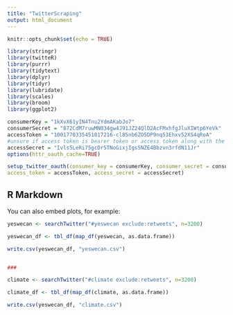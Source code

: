 ```yaml
---
title: "TwitterScraping"
output: html_document
---
```


```r
knitr::opts_chunk$set(echo = TRUE)

library(stringr)
library(twitteR)
library(purrr)
library(tidytext)
library(dplyr)
library(tidyr)
library(lubridate)
library(scales)
library(broom)
library(ggplot2)

consumerKey = "1kXvX61yIN4Tnu2YdmAKabJo7"
consumerSecret = "872CdM7ruwMN034gw4J91JZ24QlD2AcFMxhfgJluXIWtp6YeVk"
accessToken = "1001770335451017216-cl85nb6ZO5DP9nq51Ehxv52XS4qRoA"
#unsure if access token is bearer token or access token along with the below. 
accessSecret = "Ivls5LeRi75gcDr5TNoGixjIgs5NZE4Bbzvn3rfdN11Jr"
options(httr_oauth_cache=TRUE)

setup_twitter_oauth(consumer_key = consumerKey, consumer_secret = consumerSecret,
access_token = accessToken, access_secret = accessSecret)

```

## R Markdown

You can also embed plots, for example:

```r


yeswecan <- searchTwitter("#yeswecan exclude:retweets", n=3200)

yeswecan_df <- tbl_df(map_df(yeswecan, as.data.frame))

write.csv(yeswecan_df, "yeswecan.csv")


###

climate <- searchTwitter("#climate exclude:retweets", n=3200)

climate_df <- tbl_df(map_df(climate, as.data.frame))

write.csv(yeswecan_df, "climate.csv")

```

